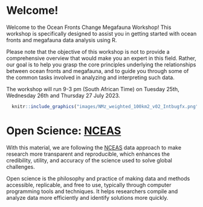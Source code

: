 # Welcome!

Welcome to the Ocean Fronts Change Megafauna Workshop! This workshop is specifically designed to assist you in getting started with ocean fronts and megafauna data analysis using R.

Please note that the objective of this workshop is not to provide a comprehensive overview that would make you an expert in this field. Rather, our goal is to help you grasp the core principles underlying the relationships between ocean fronts and megafauna, and to guide you through some of the common tasks involved in analyzing and interpreting such data.

The workshop will run 9-3 pm (South African Time) on Tuesday 25th, Wednesday 26th and Thursday 27 July 2023.

```r
  knitr::include_graphics("images/NMz_weighted_100km2_v02_Intbugfx.png")
```

# Open Science: [NCEAS](https://www.nceas.ucsb.edu/our-approach)

With this material, we are following the [NCEAS](https://www.nceas.ucsb.edu/our-approach) data approach to make research more transparent and reproducible, which enhances the credibility, utility, and accuracy of the science used to solve global challenges.

Open science is the philosophy and practice of making data and methods accessible, replicable, and free to use, typically through computer programming tools and techniques. It helps researchers compile and analyze data more efficiently and identify solutions more quickly.
